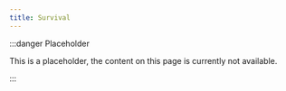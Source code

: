 ```yaml
---
title: Survival
---
```


:::danger Placeholder

This is a placeholder, the content on this page is currently not available.

:::